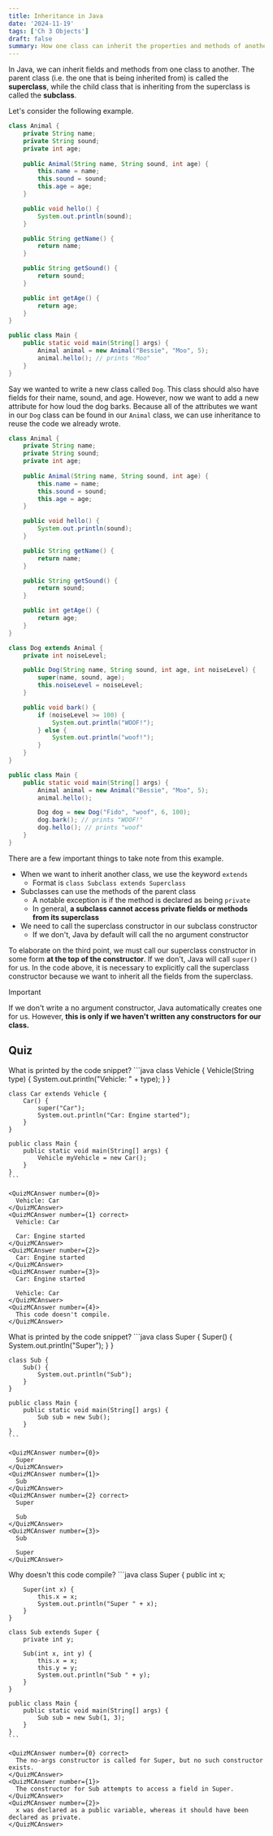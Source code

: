 ```yaml
---
title: Inheritance in Java
date: '2024-11-19'
tags: ['Ch 3 Objects']
draft: false
summary: How one class can inherit the properties and methods of another.
---
```


In Java, we can inherit fields and methods from one class to another. The parent class
(i.e. the one that is being inherited from) is called the **superclass**, while the child class
that is inheriting from the superclass is called the **subclass**.

Let's consider the following example.

```java
class Animal {
    private String name;
    private String sound;
    private int age;
    
    public Animal(String name, String sound, int age) {
        this.name = name;
        this.sound = sound;
        this.age = age;
    }

    public void hello() {
        System.out.println(sound);
    }

    public String getName() {
        return name;
    }

    public String getSound() {
        return sound;
    }

    public int getAge() {
        return age;
    }
}

public class Main {
    public static void main(String[] args) {
        Animal animal = new Animal("Bessie", "Moo", 5);
        animal.hello(); // prints "Moo"
    }
}
```

Say we wanted to write a new class called `Dog`. This class should 
also have fields for their name, sound, and age. However, now we want to
add a new attribute for how loud the dog barks. Because all of the attributes
we want in our `Dog` class can be found in our `Animal` class, we can use inheritance
to reuse the code we already wrote.

```java
class Animal {
    private String name;
    private String sound;
    private int age;
    
    public Animal(String name, String sound, int age) {
        this.name = name;
        this.sound = sound;
        this.age = age;
    }

    public void hello() {
        System.out.println(sound);
    }

    public String getName() {
        return name;
    }

    public String getSound() {
        return sound;
    }

    public int getAge() {
        return age;
    }
}

class Dog extends Animal {
    private int noiseLevel;

    public Dog(String name, String sound, int age, int noiseLevel) {
        super(name, sound, age);
        this.noiseLevel = noiseLevel;
    }

    public void bark() {
        if (noiseLevel >= 100) {
            System.out.println("WOOF!");
        } else {
            System.out.println("woof!");
        }
    }
}

public class Main {
    public static void main(String[] args) {
        Animal animal = new Animal("Bessie", "Moo", 5);
        animal.hello(); 

        Dog dog = new Dog("Fido", "woof", 6, 100);
        dog.bark(); // prints "WOOF!"
        dog.hello(); // prints "woof"
    }
}
```

There are a few important things to take note from this example.
- When we want to inherit another class, we use the keyword `extends`
  - Format is `class Subclass extends Superclass`
- Subclasses can use the methods of the parent class
  - A notable exception is if the method is declared as being `private`
  - In general, **a subclass cannot access private fields or methods from its 
superclass**
- We need to call the superclass constructor in our subclass constructor
  - If we don't, Java by default will call the no argument constructor
  
To elaborate on the third point, we must call our superclass constructor in some
form **at the top of the constructor**. If we don't, Java will call `super()` for us.
In the code above, it is necessary to explicitly call the superclass constructor because
we want to inherit all the fields from the superclass.

> [!IMPORTANT]
> If we don't write a no argument constructor, Java automatically creates one for us.
> However, **this is only if we haven't written any constructors for our class.**

## Quiz

<Quiz>
  <QuizQuestion>
    What is printed by the code snippet?
    ```java
    class Vehicle {
        Vehicle(String type) {
            System.out.println("Vehicle: " + type);
        }
    }

    class Car extends Vehicle {
        Car() {
            super("Car");
            System.out.println("Car: Engine started");
        }
    }

    public class Main {
        public static void main(String[] args) {
            Vehicle myVehicle = new Car();
        }
    }
    ```

    <QuizMCAnswer number={0}>
      Vehicle: Car
    </QuizMCAnswer>
    <QuizMCAnswer number={1} correct>
      Vehicle: Car

      Car: Engine started
    </QuizMCAnswer>
    <QuizMCAnswer number={2}>
      Car: Engine started
    </QuizMCAnswer>
    <QuizMCAnswer number={3}>
      Car: Engine started

      Vehicle: Car
    </QuizMCAnswer>
    <QuizMCAnswer number={4}>
      This code doesn't compile.
    </QuizMCAnswer>
  </QuizQuestion>

  <QuizQuestion>
    What is printed by the code snippet?
    ```java
    class Super {
        Super() {
            System.out.println("Super");
        }
    }

    class Sub {
        Sub() {
            System.out.println("Sub");
        }
    }

    public class Main {
        public static void main(String[] args) {
            Sub sub = new Sub();
        }
    }
    ```

    <QuizMCAnswer number={0}>
      Super
    </QuizMCAnswer>
    <QuizMCAnswer number={1}>
      Sub
    </QuizMCAnswer>
    <QuizMCAnswer number={2} correct>
      Super

      Sub
    </QuizMCAnswer>
    <QuizMCAnswer number={3}>
      Sub
      
      Super
    </QuizMCAnswer>
  </QuizQuestion>

  <QuizQuestion>
    Why doesn't this code compile?
    ```java
    class Super {
        public int x;

        Super(int x) {
            this.x = x;
            System.out.println("Super " + x);
        }
    }

    class Sub extends Super {
        private int y;

        Sub(int x, int y) {
            this.x = x;
            this.y = y;
            System.out.println("Sub " + y);
        }
    }

    public class Main {
        public static void main(String[] args) {
            Sub sub = new Sub(1, 3);
        }
    }
    ```
    
    <QuizMCAnswer number={0} correct>
      The no-args constructor is called for Super, but no such constructor exists.
    </QuizMCAnswer>
    <QuizMCAnswer number={1}>
      The constructor for Sub attempts to access a field in Super.
    </QuizMCAnswer>
    <QuizMCAnswer number={2}>
      x was declared as a public variable, whereas it should have been declared as private.
    </QuizMCAnswer>
  </QuizQuestion>
</Quiz>
